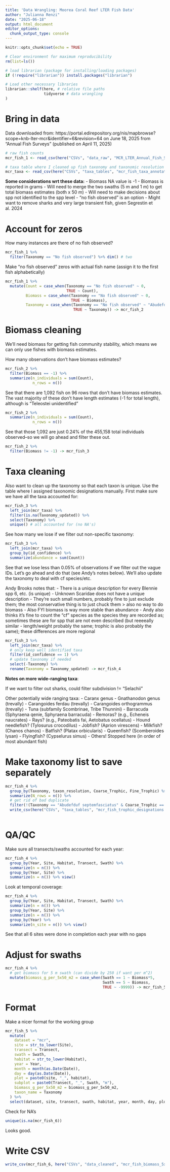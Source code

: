 ```yaml
---
title: 'Data Wrangling: Moorea Coral Reef LTER Fish Data'
author: "Julianna Renzi"
date: "2025-06-18"
output: html_document
editor_options: 
  chunk_output_type: console
---
```


```r
knitr::opts_chunk$set(echo = TRUE)
```

```r
# Clear environment for maximum reproducibility
rm(list=ls())

# load librarian (package for installing/loading packages)
if (!require("librarian")) install.packages("librarian")

# Load other necessary libraries
librarian::shelf(here, # relative file paths
                 tidyverse # data wrangling
)
```

# Bring in data

Data downloaded from: https://portal.edirepository.org/nis/mapbrowse?scope=knb-lter-mcr&identifier=6&revision=64 on June 18, 2025 from "Annual Fish Surveys" (published on April 11, 2025)

```r
# raw fish counts
mcr_fish_1 <- read_csv(here("CSVs", "data_raw", "MCR_LTER_Annual_Fish_Survey_20250324.csv")) 

# taxa table where I cleaned up fish taxonomy and taxonomic resolution
mcr_taxa <- read_csv(here("CSVs", "taxa_tables", "mcr_fish_taxa_annotated.csv"))
```

**Some considerations wrt these data:**
- Biomass NA value is -1
- Biomass is reported in grams
- Will need to merge the two swaths (5 m and 1 m) to get total biomass estimates (both x 50 m)
- Will need to make decisions about spp not identified to the spp level
- "no fish observed" is an option
- Might want to remove sharks and very large transient fish, given Segrestin et al. 2024

# Account for zeros

How many instances are there of no fish observed?

```r
mcr_fish_1 %>% 
  filter(Taxonomy == "No fish observed") %>% dim() # two
```

Make "no fish observed" zeros with actual fish name (assign it to the first fish alphabetically)

```r
mcr_fish_1 %>% 
  mutate(Count = case_when(Taxonomy == "No fish observed" ~ 0,
                           TRUE ~ Count),
         Biomass = case_when(Taxonomy == "No fish observed" ~ 0,
                             TRUE ~ Biomass),
         Taxonomy = case_when(Taxonomy == "No fish observed" ~ "Abudefduf septemfasciatus",
                              TRUE ~ Taxonomy)) -> mcr_fish_2
```

# Biomass cleaning

We'll need biomass for getting fish community stability, which means we can only use fishes with biomass estimates.

How many observations don't have biomass estimates?

```r
mcr_fish_2 %>% 
  filter(Biomass == -1) %>% 
  summarize(n_individuals = sum(Count),
            n_rows = n()) 
```

See that there are 1,092 fish on 96 rows that don't have biomass estimates. The vast majority of these don't have length estimates (-1 for total length), although is "Teleostei unidentified" 

```r
mcr_fish_2 %>% 
  summarize(n_individuals = sum(Count),
            n_rows = n()) 
```

See that those 1,092 are just 0.24% of the 455,158 total individuals observed--so we will go ahead and filter these out.

```r
mcr_fish_2 %>% 
  filter(Biomass != -1) -> mcr_fish_3
```

# Taxa cleaning

Also want to clean up the taxonomy so that each taxon is unique. Use the table where I assigned taxonomic designations manually. First make sure we have all the taxa accounted for:

```r
mcr_fish_3 %>%
  left_join(mcr_taxa) %>% 
  filter(is.na(Taxonomy_updated)) %>% 
  select(Taxonomy) %>% 
  unique() # all accounted for (no NA's)
```

See how many we lose if we filter out non-specific taxonomy:

```r
mcr_fish_3 %>%
  left_join(mcr_taxa) %>% 
  group_by(id_confidence) %>% 
  summarize(abundance = sum(Count)) 
```

See that we lose less than 0.05% of observations if we filter out the vague IDs. Let's go ahead and do that (see Andy's notes below). We'll also update the taxonomy to deal with cf species/etc.

Andy Brooks notes that: 
- There is a unique description for every Blennie spp 6, etc. (is unique)
- Unknown Scaridae does not have a unique description
- They're such small numbers, probably fine to just exclude them; the most conservative thing is to just chuck them > also no way to do biomass
- Also FYI biomass is way more stable than abundance
- Andy also thinks it's fine to count the "cf" species as the species they are recorded as; sometimes these are for spp that are not even described (but reeeeally similar - 
length/weight probably the same; trophic is also probably the same); these differences are more regional 

```r
mcr_fish_3 %>%
  left_join(mcr_taxa) %>% 
  # only keep well identified taxa
  filter(id_confidence == 1) %>% 
  # update taxonomy if needed
  select(-Taxonomy) %>% 
  rename(Taxonomy = Taxonomy_updated) -> mcr_fish_4
```

**Notes on more wide-ranging taxa**:

If we want to filter out sharks, could filter subdivision != "Selachii"

Other potentially wide ranging taxa:
- Caranx genus
- Gnathanodon genus (trevally)
- Carangoides ferdau (trevally)
- Carangoides orthogrammus (trevally)
- Tuna (subfamily Scombrinae, Tribe Thunnini)
- Barracuda (Sphyraena qenie, Sphyraena barracuda)
- Remoras? (e.g., Echeneis naucrates)
- Rays? (e.g., Pateobatis fai, Aetobatus ocellatus)
- Hound needlefish? (Tylosurus crocodilus)
- Jobfish? (Aprion virescens)
- Milkfish? (Chanos chanos)
- Batfish? (Platax orbicularis)
- Queenfish? (Scomberoides lysan)
- Flyingfish? (Cypselurus simus)
- Others! Stopped here (in order of most abundant fish)

# Make taxonomy list to save separately

```r
mcr_fish_4 %>% 
  group_by(Taxonomy, taxon_resolution, Coarse_Trophic, Fine_Trophic) %>% 
  summarize(N_rows = n()) %>% 
  # get rid of bad duplicate
  filter(!(Taxonomy == "Abudefduf septemfasciatus" & Coarse_Trophic == "na")) %>% 
  write_csv(here("CSVs", "taxa_tables", "mcr_fish_trophic_designations.csv"))
  
```


# QA/QC

Make sure all transects/swaths accounted for each year:

```r
mcr_fish_4 %>% 
  group_by(Year, Site, Habitat, Transect, Swath) %>% 
  summarize(n = n()) %>% 
  group_by(Year, Site) %>% 
  summarize(n = n()) %>% view()
```

Look at temporal coverage:

```r
mcr_fish_4 %>% 
  group_by(Year, Site, Habitat, Transect, Swath) %>% 
  summarize(n = n()) %>% 
  group_by(Year, Site) %>% 
  summarize(n = n()) %>% 
  group_by(Year) %>% 
  summarize(n_site = n()) %>% view()
```

See that all 6 sites were done in completion each year with no gaps

# Adjust for swaths

```r
mcr_fish_4 %>% 
  # get biomass for 5 m swath (can divide by 250 if want per m^2)
  mutate(biomass_g_per_5x50_m2 = case_when(Swath == 1 ~ Biomass*5, 
                                           Swath == 5 ~ Biomass,
                                           TRUE ~ -9999)) -> mcr_fish_5
```

# Format

Make a nicer format for the working group

```r
mcr_fish_5 %>% 
  mutate(
    dataset = "mcr",
    site = str_to_lower(Site),
    transect = Transect,
    swath = Swath,
    habitat = str_to_lower(Habitat),
    year = Year,
    month = month(as.Date(Date)),
    day = day(as.Date(Date)),
    plot = paste0(site, "_", habitat), 
    subplot = paste0(Transect, "_", Swath, "m"),
    biomass_g_per_5x50_m2 = biomass_g_per_5x50_m2,
    taxon_name = Taxonomy
  ) %>% 
  select(dataset, site, transect, swath, habitat, year, month, day, plot, subplot, taxon_name, biomass_g_per_5x50_m2) -> mcr_fish_6
```

Check for NA's

```r
unique(is.na(mcr_fish_6))
```

Looks good.

# Write CSV

```r
write_csv(mcr_fish_6, here("CSVs", "data_cleaned", "mcr_fish_biomass_5x50m2.csv"))
```

